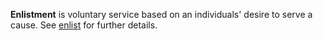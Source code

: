 '''Enlistment''' is voluntary service based on an individuals' desire to serve a cause. See [[enlist]] for further details.

{{wikify}}